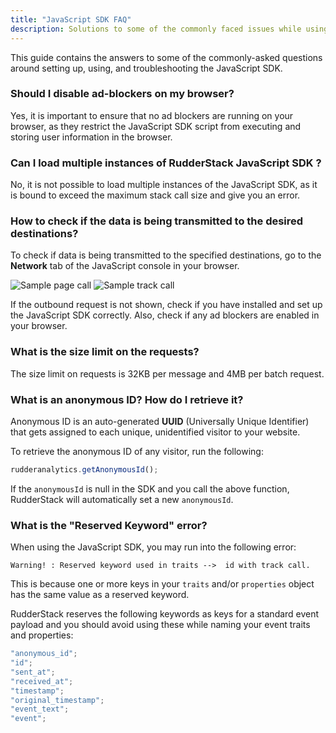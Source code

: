 ```yaml
---
title: "JavaScript SDK FAQ"
description: Solutions to some of the commonly faced issues while using the RudderStack JavaScript SDK.
---
```


This guide contains the answers to some of the commonly-asked questions around setting up, using, and troubleshooting the JavaScript SDK.

### Should I disable ad-blockers on my browser?

Yes, it is important to ensure that no ad blockers are running on your browser, as they restrict the JavaScript SDK script from executing and storing user information in the browser.

### Can I load multiple instances of RudderStack JavaScript SDK ?

No, it is not possible to load multiple instances of the JavaScript SDK, as it is bound to exceed the maximum stack call size and give you an error.

### How to check if the data is being transmitted to the desired destinations?

To check if data is being transmitted to the specified destinations, go to the **Network** tab of the JavaScript console in your browser.

<img src="../../../assets/sample-page-call.png" alt="Sample page call" />
<img src="../../../assets/sample-track-call.png" alt="Sample track call" />

If the outbound request is not shown, check if you have installed and set up the JavaScript SDK correctly. Also, check if any ad blockers are enabled in your browser.

### What is the size limit on the requests?

The size limit on requests is 32KB per message and 4MB per batch request.


### What is an anonymous ID? How do I retrieve it?

Anonymous ID is an auto-generated **UUID** \(Universally Unique Identifier\) that gets assigned to each unique, unidentified visitor to your website.

To retrieve the anonymous ID of any visitor, run the following:

```javascript
rudderanalytics.getAnonymousId();
```

<div class="infoBlock">
If the <code class="inline-code">anonymousId</code> is null in the SDK and you call the above function, RudderStack will automatically set a new <code class="inline-code">anonymousId</code>.
</div>

### What is the "Reserved Keyword" error?

When using the JavaScript SDK, you may run into the following error: 

```Text
Warning! : Reserved keyword used in traits -->  id with track call.
```

This is because one or more keys in your `traits` and/or `properties` object has the same value as a reserved keyword.

RudderStack reserves the following keywords as keys for a standard event payload and you should avoid using these while naming your event traits and properties:

```javascript
"anonymous_id";
"id";
"sent_at";
"received_at";
"timestamp";
"original_timestamp";
"event_text";
"event";
```
